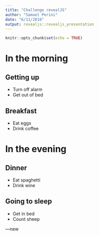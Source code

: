 ```yaml
---
title: "Challenge revealJS"
author: "Samuel Perini"
date: "6/11/2018"
output: revealjs::revealjs_presentation
---
```


```r
knitr::opts_chunk$set(echo = TRUE)
```

# In the morning

## Getting up

- Turn off alarm
- Get out of bed

## Breakfast

- Eat eggs
- Drink coffee

# In the evening

## Dinner

- Eat spaghetti
- Drink wine

## Going to sleep

- Get in bed
- Count sheep

---new
